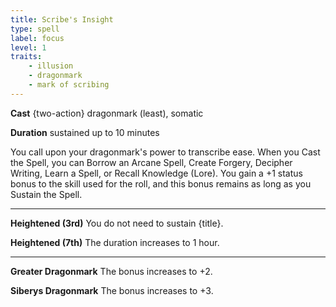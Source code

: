 ```yaml
---
title: Scribe's Insight
type: spell
label: focus
level: 1
traits:
    - illusion
    - dragonmark
    - mark of scribing
---
```


**Cast** {two-action} dragonmark (least), somatic

**Duration** sustained up to 10 minutes

You call upon your dragonmark's power to transcribe ease. When you Cast the Spell, you can Borrow an Arcane Spell, Create Forgery, Decipher Writing, Learn a Spell, or Recall Knowledge (Lore). You gain a +1 status bonus to the skill used for the roll, and this bonus remains as long as you Sustain the Spell.

---

**Heightened (3rd)** You do not need to sustain {title}.

**Heightened (7th)** The duration increases to 1 hour.

---

**Greater Dragonmark** The bonus increases to +2.

**Siberys Dragonmark** The bonus increases to +3.
